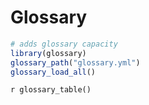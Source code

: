 # Glossary


```r
# adds glossary capacity
library(glossary)
glossary_path("glossary.yml")
glossary_load_all()
```

`r glossary_table()`
